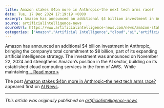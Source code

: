 ```yaml
---
title: Amazon stakes $4bn more in Anthropic–the next tech arms race?
date: Tue, 17 Dec 2024 17:19:19 +0000
excerpt: Amazon has announced an additional $4 billion investment in Anthropic, bringing the company’s total commitment to $8 billion, part of its expanding artificial i...
source: artificialintelligence-news
sourceUrl: https://www.artificialintelligence-news.com/news/amazon-stakes-4bn-more-in-anthropic-the-next-tech-arms-race/?utm_source=rss&utm_medium=rss&utm_campaign=amazon-stakes-4bn-more-in-anthropic-the-next-tech-arms-race
categories: ["Amazon","Artificial Intelligence","cloud","ai","artificial intelligence"]
---
```


<p>Amazon has announced an additional $4 billion investment in Anthropic, bringing the company&#8217;s total commitment to $8 billion, part of its expanding artificial intelligence strategy. The investment was announced on November 22, 2024 and strengthens Amazon&#8217;s position in the AI sector, building on its established cloud computing services in the form of AWS.  While maintaining<a class="excerpt-read-more" href="https://www.artificialintelligence-news.com/news/amazon-stakes-4bn-more-in-anthropic-the-next-tech-arms-race/" title="ReadAmazon stakes $4bn more in Anthropic–the next tech arms race?">... Read more &#187;</a></p>
<p>The post <a href="https://www.artificialintelligence-news.com/news/amazon-stakes-4bn-more-in-anthropic-the-next-tech-arms-race/">Amazon stakes $4bn more in Anthropic–the next tech arms race?</a> appeared first on <a href="https://www.artificialintelligence-news.com">AI News</a>.</p>


---
*This article was originally published on [artificialintelligence-news](https://www.artificialintelligence-news.com/news/amazon-stakes-4bn-more-in-anthropic-the-next-tech-arms-race/?utm_source=rss&utm_medium=rss&utm_campaign=amazon-stakes-4bn-more-in-anthropic-the-next-tech-arms-race)*
